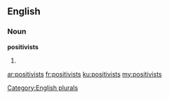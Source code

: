 ==English==

===Noun===
'''positivists'''

# {{plural of|positivist}}

[[Category:English plurals]]

[[ar:positivists]]
[[fr:positivists]]
[[ku:positivists]]
[[my:positivists]]